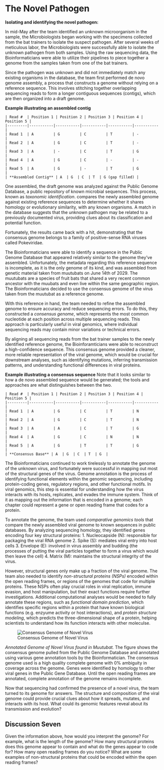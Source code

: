 # The Novel Pathogen

**Isolating and identifying the novel pathogen:**

In mid-May after the team identified an unknown microorganism in the sample, the Microbiologists began working with the specimens collected from the bat trainers to isolate the suspect pathogen. After several weeks of meticulous labor, the Microbiologists were successfully able to isolate the unknown pathogen from both samples. 
Using the raw sequencing data, the Bioinformaticians were able to utilize their pipelines to piece together a genome from the samples taken from one of the bat trainers. 

Since the pathogen was unknown and did not immediately match any existing organisms in the database, the team first performed de novo genome assembly, a process that constructs a genome without relying on a reference sequence. This involves stitching together overlapping sequencing reads to form a longer contiguous sequences (contigs), which are then organized into a draft genome.


**Example illustrating an assembled contig**
```
| Read #  | Position 1 | Position 2 | Position 3 | Position 4 | Position 5 |
|---------|-----------|-----------|-----------|-----------|-----------|
| Read 1  | A         | G         | C         | T         | -         |
| Read 2  | A         | G         | C         | T         | -         |
| Read 3  | A         | -         | C         | T         | G         |
| Read 4  | A         | G         | C         | -         | -         |
| Read 5  | A         | G         | -         | T         | G         |
| **Assembled Contig** | A  | G  | C  | T  | G (gap filled) |
```

One assembled, the draft genome was analyzed against the Public Genome Database, a public repository of known microbial sequences. This process, known as *taxonomic identification*. compares the newly assembled genome against existing reference sequences to determine whether it shares homology or evolutionary similarity, with any known organisms. A match in the database suggests that the unknown pathogen may be related to a previously documented virus, providing clues about its classification and potential function. 

Fortunately, the results came back with a hit, demonstrating that the consensus genome belongs to a family of positive-sense RNA viruses called Pokeviridae. 

The Bioinformaticians were able to identify a sequence in the Public Genome Database that appeared relatively similar to the genome they’ve assembled. Unfortunately, the metadata regarding this reference sequence is incomplete, as it is the only genome of its kind, and was assembled from genetic material taken from muutubats on June 14th of 2029. The muutubats are a species of fruit bats that shared a very recent common ancestor with the muubats and even live within the same geographic region. The Bioinformaticians decided to use the consensus genome of the virus taken from the muutubat as a reference genome.

With this reference in hand, the team needed to refine the assembled genome to ensure accuracy and reduce sequencing errors. To do this, they constructed a *consensus genome*, which represents the most common nucleotide at each position across multiple sequencing reads. This approach is particularly useful in viral genomics, where individual sequencing reads may contain minor variations or technical errors.

By aligning all sequencing reads from the bat trainer samples to the newly identified reference genome, the Bioinforamticians were able to reconstruct a high-confidence sequence. This consensus genome provided a cleaner, more reliable representation of the viral genome, which would be crucial for downstream analyses, such as identifying mutations, inferring transmission patterns, and understanding functional differences in viral proteins.

**Example illustrating a consensus sequence**
Note that it looks similar to how a de novo assembled sequence would be generated; the tools and approaches are what distinguishes between the two.
```
| Read #  | Position 1 | Position 2 | Position 3 | Position 4 | Position 5 |
|---------|-----------|-----------|-----------|-----------|-----------|
| Read 1  | A         | G         | C         | T         | N         |
| Read 2  | A         | G         | C         | T         | N         |
| Read 3  | A         | A         | C         | T         | G         |
| Read 4  | A         | G         | C         | N         | N         |
| Read 5  | A         | G         | T         | T         | G         |
| **Consensus Base** | A  | G  | C  | T  | G  |
```

The Bioinformaticians continued to work tirelessly to annotate the genome of the unknown virus, and fortunately were successful in mapping out most of the structural genes of the virus. Genome annotation is the process of identifying functional elements within the genomic sequencing, including protein-coding genes, regulatory regions, and other functional motifs. In viral genomics, this step is essential for understanding how the virus interacts with its hosts, replicates, and evades the immune system. Think of it as mapping out the information that is encoded in a genome; each chapter could represent a gene or open reading frame that codes for a protein. 

To annotate the genome, the team used *comparative genomics tools* that compare the newly assembled viral genome to known sequences in public databases. By analyzing sequencing homology, they identified genes encoding four key structural proteins:
1. Nucleocapside (N): responsible for packaging the viral RNA genome
2. Spike (S): mediates viral entry into host cells
3. Envelope (E): involved in virus assembly and budding (the processes of putting the viral particles together to form a virus which would then leave the cell)
4. Matrix (M): maintains the structural integrity of the virus. 

However, structural genes only make up a fraction of the viral genome. The team also needed to identify *non-structural proteins (NSPs)* encoded within the open reading frames, or regions of the genomes that code for multiple proteins. These NSPs often play crucial roles in viral replication, immune evasion, and host manipulation, but their exact functions require further investigations. Additional computational analyses would be needed to fully annotate these regions, such as *functional domain prediction*, which identifies specific regions within a protein that have known biological functions (e.g. enzyume activity or host interactions), and *protein structure modeling*, which predicts the three-dimensional shape of a protein, helping scientists to understand how its function interacts with other moleculse.   

![Consensus Genome of Novel Virus](../images/virus_genome.jpg)

*Annotated Genome of Novel Virus found in Muutubat.*
The figure shows the consensus genome pulled from the Public Genome Database and annotated using various gene annotation tools by the Bioinformatician. The consensus genome used is a high quality complete genome with 0% ambiguity in coverage across the genome. Genes were identified by homology to other viral genes in the Public Gene Database. Until the open reading frames are annotated, complete annotation of the genome remains incomplete.

Now that sequencing had confirmed the presence of a novel virus, the team turned to its genome for answers. The structure and composition of the viral genome could provide crucial clues about how it spreads, mutates, and interacts with its host. What could its genomic features reveal about its transmission and evolution?

## Discussion Seven

Given the information above, how would you interpret the genome? For example, what is the length of the genome? How many structural proteins does this genome appear to contain and what do the genes appear to code for? How many open reading frames do you notice? What are some examples of non-structural proteins that could be encoded within the open reading frames?